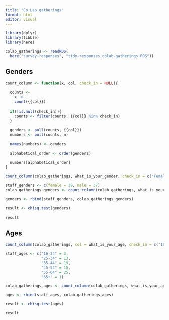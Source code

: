 ```yaml
---
title: "Co.Lab gatherings"
format: html
editor: visual
---
```


```r
library(dplyr)
library(tibble)
library(here)
```

```r
colab_gatherings <- readRDS(
  here("survey-responses", "tidy-responses_colab-gatherings.RDS"))
```


## Genders

```r
count_column <- function(x, col, check_in = NULL){
  
  counts <- 
    x |>
    count({{col}}) 
  
  if(!is.null(check_in)){
    counts <- filter(counts, {{col}} %in% check_in)
  }
  
  genders <- pull(counts, {{col}})
  numbers <- pull(counts, n)
  
  names(numbers) <- genders
  
  alphabetical_order <- order(genders)
  
  numbers[alphabetical_order]
}

count_column(colab_gatherings, what_is_your_gender, check_in = c("Female", "Male"))
```

```r

staff_genders <- c(female = 39, male = 37)
colab_gatherings_genders <- count_column(colab_gatherings, what_is_your_gender, check_in = c("Female", "Male"))

genders <- rbind(staff_genders, colab_gatherings_genders)

result <- chisq.test(genders)

result
```


## Ages

```r
count_column(colab_gatherings, col = what_is_your_age, check_in = c("16-24", "25-34", "35-44", "45-54", "55-64", "65+"))
```

```r

staff_ages <- c("16-24" = 3,
                "25-34" = 13,
                "35-44" = 19,
                "45-54" = 15,
                "55-64" = 25,
                "65+" = 1)

colab_gatherings_ages <- count_column(colab_gatherings, what_is_your_age)

ages <- rbind(staff_ages, colab_gatherings_ages)

result <- chisq.test(ages)

result
```



